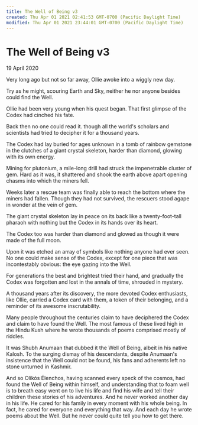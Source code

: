 ```yaml
---
title: The Well of Being v3
created: Thu Apr 01 2021 02:41:53 GMT-0700 (Pacific Daylight Time)
modified: Thu Apr 01 2021 23:44:01 GMT-0700 (Pacific Daylight Time)
---
```


# The Well of Being v3

19 April 2020

Very long ago but not so far away,
Ollie awoke into a wiggly new day.

Try as he might, scouring Earth and Sky,
neither he nor anyone besides could find the Well.

Ollie had been very young when his quest began.
That first glimpse of the Codex had cinched his fate.

Back then no one could read it.
though all the world's scholars and scientists
had tried to decipher it for a thousand years.

The Codex had lay buried for ages unknown
in a tomb of rainbow gemstone
in the clutches of a giant crystal skeleton,
harder than diamond, glowing with its own energy.

Mining for plutonium, a mile-long drill had struck
the impenetrable cluster of gem. Hard as it was,
it shattered and shook the earth above apart
opening chasms into which the miners fell.

Weeks later a rescue team was finally able
to reach the bottom where the miners had fallen.
Though they had not survived,
the rescuers stood agape in wonder at the vein of gem.

The giant crystal skeleton lay in peace on its back
like a twenty-foot-tall pharaoh
with nothing but the Codex in its hands over its heart.

The Codex too was harder than diamond and glowed
as though it were made of the full moon.

Upon it was etched an array of symbols
like nothing anyone had ever seen.
No one could make sense of the Codex,
except for one piece that was incontestably obvious:
the eye gazing into the Well.

For generations the best and brightest tried their hand,
and gradually the Codex was forgotten
and lost in the annals of time, shrouded in mystery.

A thousand years after its discovery,
the more devoted Codex enthusiasts, like Ollie,
carried a Codex card with them,
a token of their belonging,
and a reminder of its awesome inscrutability.

Many people throughout the centuries
claim to have deciphered the Codex
and claim to have found the Well.
The most famous of these lived high in the Hindu Kush
where he wrote thousands of poems
comprised mostly of riddles.

It was Shubh Anumaan that dubbed it the Well of Being,
albeit in his native Kalosh.
To the surging dismay of his descendants,
despite Anumaan's insistence that the Well could not be found,
his fans and adherents left no stone unturned in Kashmir.

And so Olikós Élenchos,
having scanned every speck of the cosmos,
had found the Well of Being within himself,
and understanding that to foam well is to breath easy
went on to live his life and find his wife
and tell their children these stories of his adventures.
And he never worked another day in his life.
He cared for his family in every moment with his whole being.
In fact, he cared for everyone and everything that way.
And each day he wrote poems about the Well.
But he never could quite tell you how to get there.
